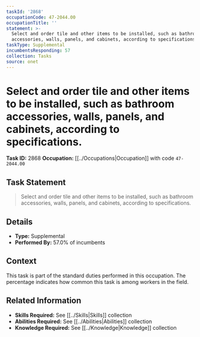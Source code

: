 ```yaml
---
taskId: '2868'
occupationCode: 47-2044.00
occupationTitle: ''
statement: >-
  Select and order tile and other items to be installed, such as bathroom
  accessories, walls, panels, and cabinets, according to specifications.
taskType: Supplemental
incumbentsResponding: 57
collection: Tasks
source: onet
---
```

# Select and order tile and other items to be installed, such as bathroom accessories, walls, panels, and cabinets, according to specifications.

**Task ID:** 2868
**Occupation:** [[../Occupations|Occupation]] with code `47-2044.00`

## Task Statement

> Select and order tile and other items to be installed, such as bathroom accessories, walls, panels, and cabinets, according to specifications.

## Details

- **Type:** Supplemental
- **Performed By:** 57.0% of incumbents

## Context

This task is part of the standard duties performed in this occupation. The percentage indicates how common this task is among workers in the field.

## Related Information

- **Skills Required:** See [[../Skills|Skills]] collection
- **Abilities Required:** See [[../Abilities|Abilities]] collection
- **Knowledge Required:** See [[../Knowledge|Knowledge]] collection
